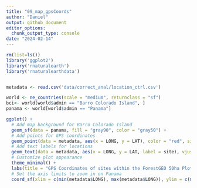 ```yaml
---
title: "09_map_gpsCoords"
author: "Daniel"
output: github_document
editor_options:
  chunk_output_type: console
date: "2024-02-14"
---
```


```r
rm(list=ls())
library('ggplot2')
library('rnaturalearth')
library('rnaturalearthdata')


metadata <- read.csv('data/correct_anal/location_ctrl.csv')

world <- ne_countries(scale = "medium", returnclass = "sf")
bci<- world[world$admin == "Barro Colorado Island", ]
panama <- world[world$admin == "Panama"]

ggplot() +
  # Add map background for Barro Colorado Island
  geom_sf(data = panama, fill = "gray90", color = "gray50") +
  # Add points for GPS coordinates
  geom_point(data = metadata, aes(x = LONG, y = LAT), color = "red", size = 3) +
  # Add text labels for locations
  geom_text(data = metadata, aes(x = LONG, y = LAT, label = site), vjust = 1.5, hjust = 0.5, size = 3) +
  # Customize plot appearance
  theme_minimal() +
  labs(title = "GPS Coordinates of sites within the ForestGEO 50ha Plot in Barro Colorado Island", x = "Longitude", y = "Latitude") +
  # Set the axis limits to zoom in on Panama
  coord_sf(xlim = c(min(metadata$LONG), max(metadata$LONG)), ylim = c(min(metadata$LAT), max(metadata$LAT)))

```